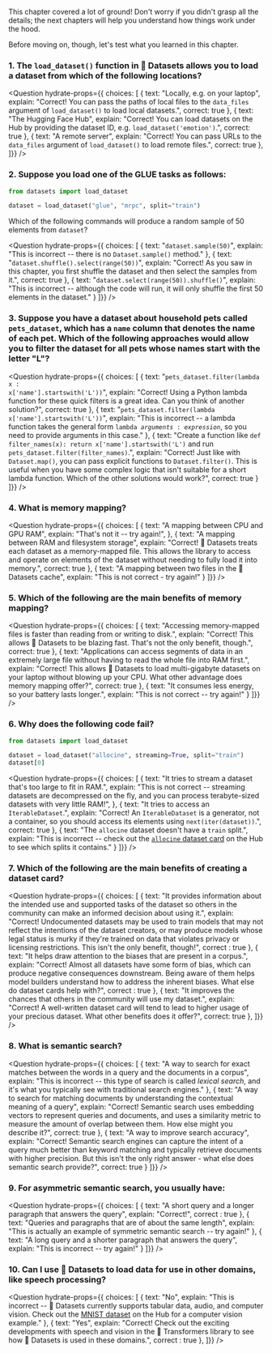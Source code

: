 <script>

</script>

This chapter covered a lot of ground! Don't worry if you didn't grasp all the details; the next chapters will help you understand how things work under the hood.

Before moving on, though, let's test what you learned in this chapter.

### 1. The `load_dataset()` function in 🤗 Datasets allows you to load a dataset from which of the following locations? 

<Question
	hydrate-props={{ choices: [
		{
			text: "Locally, e.g. on your laptop",
			explain: "Correct! You can pass the paths of local files to the <code>data_files</code> argument of <code>load_dataset()</code> to load local datasets.",
			correct: true
		},
		{
			text: "The Hugging Face Hub",
			explain: "Correct! You can load datasets on the Hub by providing the dataset ID, e.g. <code>load_dataset('emotion')</code>.",
			correct: true
		},
		{
			text: "A remote server",
			explain: "Correct! You can pass URLs to the <code>data_files</code> argument of <code>load_dataset()</code> to load remote files.",
			correct: true
		},
	]}}
/>

### 2. Suppose you load one of the GLUE tasks as follows:

```py
from datasets import load_dataset

dataset = load_dataset("glue", "mrpc", split="train")
```

Which of the following commands will produce a random sample of 50 elements from `dataset`?

<Question
	hydrate-props={{ choices: [
		{
			text: "<code>dataset.sample(50)</code>",
			explain: "This is incorrect -- there is no <code>Dataset.sample()</code> method."
		},
		{
			text: "<code>dataset.shuffle().select(range(50))</code>",
			explain: "Correct! As you saw in this chapter, you first shuffle the dataset and then select the samples from it.",
			correct: true
		},
		{
			text: "<code>dataset.select(range(50)).shuffle()</code>",
			explain: "This is incorrect -- although the code will run, it will only shuffle the first 50 elements in the dataset."
		}
	]}}
/>

### 3. Suppose you have a dataset about household pets called `pets_dataset`, which has a `name` column that denotes the name of each pet. Which of the following approaches would allow you to filter the dataset for all pets whose names start with the letter "L"?

<Question
	hydrate-props={{ choices: [
		{
			text: "<code>pets_dataset.filter(lambda x : x['name'].startswith('L'))</code>",
			explain: "Correct! Using a Python lambda function for these quick filters is a great idea. Can you think of another solution?",
			correct: true
		},
		{
			text: "<code>pets_dataset.filter(lambda x['name'].startswith('L'))</code>",
			explain: "This is incorrect -- a lambda function takes the general form <code>lambda *arguments* : *expression*</code>, so you need to provide arguments in this case."
		},
		{
			text: "Create a function like <code>def filter_names(x): return x['name'].startswith('L')</code> and run <code>pets_dataset.filter(filter_names)</code>.",
			explain: "Correct! Just like with <code>Dataset.map()</code>, you can pass explicit functions to <code>Dataset.filter()</code>. This is useful when you have some complex logic that isn't suitable for a short lambda function. Which of the other solutions would work?",
			correct: true
		}
	]}}
/>

### 4. What is memory mapping?

<Question
	hydrate-props={{ choices: [
		{
			text: "A mapping between CPU and GPU RAM",
			explain: "That's not it -- try again!",
		},
		{
			text: "A mapping between RAM and filesystem storage",
			explain: "Correct! 🤗 Datasets treats each dataset as a memory-mapped file. This allows the library to access and operate on elements of the dataset without needing to fully load it into memory.",
			correct: true
		},
		{
			text: "A mapping between two files in the 🤗 Datasets cache",
			explain: "This is not correct - try again!"
		}
	]}}
/>

### 5. Which of the following are the main benefits of memory mapping?

<Question
	hydrate-props={{ choices: [
		{
			text: "Accessing memory-mapped files is faster than reading from or writing to disk.",
			explain: "Correct! This allows 🤗 Datasets to be blazing fast. That's not the only benefit, though.",
			correct: true
		},
		{
			text: "Applications can access segments of data in an extremely large file without having to read the whole file into RAM first.",
			explain: "Correct! This allows 🤗 Datasets to load multi-gigabyte datasets on your laptop without blowing up your CPU. What other advantage does memory mapping offer?",
			correct: true
		},
		{
			text: "It consumes less energy, so your battery lasts longer.",
			explain: "This is not correct -- try again!"
		}
	]}}
/>

### 6. Why does the following code fail?

```py
from datasets import load_dataset

dataset = load_dataset("allocine", streaming=True, split="train")
dataset[0]
```

<Question
	hydrate-props={{ choices: [
		{
			text: "It tries to stream a dataset that's too large to fit in RAM.",
			explain: "This is not correct -- streaming datasets are decompressed on the fly, and you can process terabyte-sized datasets with very little RAM!",
		},
		{
			text: "It tries to access an <code>IterableDataset</code>.",
			explain: "Correct! An <code>IterableDataset</code> is a generator, not a container, so you should access its elements using <code>next(iter(dataset))</code>.",
			correct: true
		},
		{
			text: "The <code>allocine</code> dataset doesn't have a <code>train</code> split.",
			explain: "This is incorrect -- check out the [<code>allocine</code> dataset card](https://huggingface.co/datasets/allocine) on the Hub to see which splits it contains."
		}
	]}}
/>

### 7. Which of the following are the main benefits of creating a dataset card?

<Question
	hydrate-props={{ choices: [
		{
			text: "It provides information about the intended use and supported tasks of the dataset so others in the community can make an informed decision about using it.",
			explain: "Correct! Undocumented datasets may be used to train models that may not reflect the intentions of the dataset creators, or may produce models whose legal status is murky if they're trained on data that violates privacy or licensing restrictions. This isn't the only benefit, though!",
			correct : true
		},
		{
			text: "It helps draw attention to the biases that are present in a corpus.",
			explain: "Correct! Almost all datasets have some form of bias, which can produce negative consequences downstream. Being aware of them helps model builders understand how to address the inherent biases. What else do dataset cards help with?",
			correct : true
		},
		{
			text: "It improves the chances that others in the community will use my dataset.",
			explain: "Correct! A well-written dataset card will tend to lead to higher usage of your precious dataset. What other benefits does it offer?",
			correct: true
		},
	]}}
/>


### 8. What is semantic search?

<Question
	hydrate-props={{ choices: [
		{
			text: "A way to search for exact matches between the words in a query and the documents in a corpus",
			explain: "This is incorrect -- this type of search is called *lexical search*, and it's what you typically see with traditional search engines."
		},
		{
			text: "A way to search for matching documents by understanding the contextual meaning of a query",
			explain: "Correct! Semantic search uses embedding vectors to represent queries and documents, and uses a similarity metric to measure the amount of overlap between them. How else might you describe it?",
			correct: true
		},
		{
			text: "A way to improve search accuracy",
			explain: "Correct! Semantic search engines can capture the intent of a query much better than keyword matching and typically retrieve documents with higher precision. But this isn't the only right answer - what else does semantic search provide?",
			correct: true
		}
	]}}
/>

### 9. For asymmetric semantic search, you usually have:

<Question
	hydrate-props={{ choices: [
		{
			text: "A short query and a longer paragraph that answers the query",
			explain: "Correct!",
			correct : true
		},
		{
			text: "Queries and paragraphs that are of about the same length",
			explain: "This is actually an example of symmetric semantic search -- try again!"
		},
		{
			text: "A long query and a shorter paragraph that answers the query",
			explain: "This is incorrect -- try again!"
		}
	]}}
/>

### 10. Can I use 🤗 Datasets to load data for use in other domains, like speech processing?

<Question
	hydrate-props={{ choices: [
		{
			text: "No",
			explain: "This is incorrect -- 🤗 Datasets currently supports tabular data, audio, and computer vision. Check out the <a  href='https://huggingface.co/datasets/mnist'>MNIST dataset</a> on the Hub for a computer vision example."
		},
		{
			text: "Yes",
			explain: "Correct! Check out the exciting developments with speech and vision in the 🤗 Transformers library to see how 🤗 Datasets is used in these domains.",
			correct : true
		},
	]}}
/>
